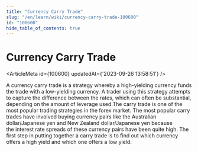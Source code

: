 ```yaml
---
title: "Currency Carry Trade"
slug: "/en/learn/wiki/currency-carry-trade-100600"
id: "100600"
hide_table_of_contents: true
---
```



# Currency Carry Trade

<ArticleMeta id={100600} updatedAt={'2023-09-26 13:58:51'} />
<div className='border-solid border-b border-t-0 my-4 border-[var(--ifm-color-gray-300)]' />

A currency carry trade is a strategy whereby a high-yielding currency funds the trade with a low-yielding currency. A trader using this strategy attempts to capture the difference between the rates, which can often be substantial, depending on the amount of leverage used.The carry trade is one of the most popular trading strategies in the forex market. The most popular carry trades have involved buying currency pairs like the Australian dollar/Japanese yen and New Zealand dollar/Japanese yen because the interest rate spreads of these currency pairs have been quite high. The first step in putting together a carry trade is to find out which currency offers a high yield and which one offers a low yield.
